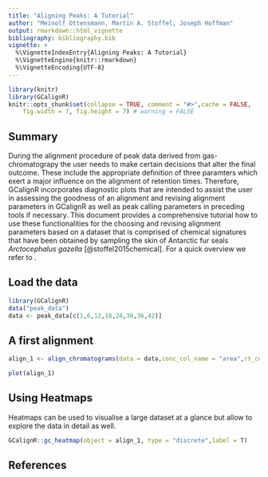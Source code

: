 ```yaml
---
title: "Aligning Peaks: A Tutorial"
author: "Meinolf Ottensmann, Martin A. Stoffel, Joseph Hoffman"
output: rmarkdown::html_vignette
bibliography: bibliography.bib
vignette: >
  %\VignetteIndexEntry{Aligning Peaks: A Tutorial}
  %\VignetteEngine{knitr::rmarkdown}
  %\VignetteEncoding{UTF-8}
---
```


```r
library(knitr)
library(GCalignR)
knitr::opts_chunk$set(collapse = TRUE, comment = "#>",cache = FALSE,
    fig.width = 7, fig.height = 7) # warning = FALSE
```

## Summary
During the alignment procedure of peak data derived from gas-chromatograpy the user needs to make certain decisions that alter the final outcome. These include the appropriate definition of three paramters which exert a major influence on the alignment of retention times. Therefore, GCalignR incorporates diagnostic plots that are intended to assist the user in assessing the goodness of an alignment and revising alignment parameters in GCalignR as well as peak calling parameters in preceding tools if necessary. This document provides a comprehensive tutorial how to use these functionalities for the choosing and revising alignment parameters based on a dataset that is comprised of chemical signatures that have been obtained by sampling the skin of Antarctic fur seals *Arctocephalus gazella* [@stoffel2015chemical]. For a quick overview we refer to \href{../doc/GCalignR_step_by_step.html}{GCalignR Step by Step}.

## Load the data
```r
library(GCalignR)
data("peak_data")
data <- peak_data[c(1,6,12,18,24,30,36,42)]  
```

## A first alignment
```r
align_1 <- align_chromatograms(data = data,conc_col_name = "area",rt_col_name = "time") 
```
```r
plot(align_1)
```

## Using Heatmaps
Heatmaps can be used to visualise a large dataset at a glance but allow to explore the data in detail as well. 

```r
GCalignR::gc_heatmap(object = align_1, type = "discrete",label = T)
``` 

## References

